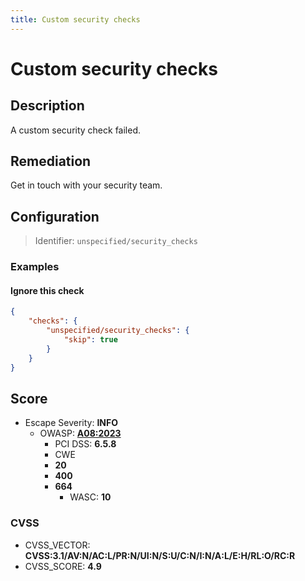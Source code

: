```yaml
---
title: Custom security checks
---
```


# Custom security checks

## Description

A custom security check failed.


## Remediation

Get in touch with your security team.



## Configuration

> Identifier: `unspecified/security_checks`



### Examples



#### Ignore this check

```json
{
    "checks": {
        "unspecified/security_checks": {
            "skip": true
        }
    }
}
```




## Score

- Escape Severity: **<span className="info-severityom">INFO</span>**
  - OWASP: **[A08:2023](https://github.com/OWASP/API-Security/blob/master/editions/2023/en/0xa8-lack-of-protection-from-automated-threats.md)**
    - PCI DSS: **6.5.8**
    - CWE
    - **20**
    - **400**
    - **664**
      - WASC: **10**
      
      

### CVSS

- CVSS_VECTOR: **CVSS:3.1/AV:N/AC:L/PR:N/UI:N/S:U/C:N/I:N/A:L/E:H/RL:O/RC:R**
- CVSS_SCORE: **4.9**

